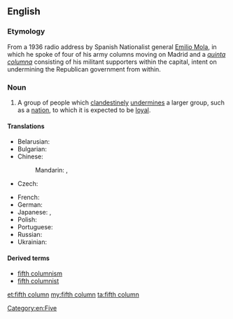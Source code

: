 ==English==
{{wikipedia}}

===Etymology===

From a 1936 radio address by Spanish Nationalist general [[w:Emilio Mola|Emilio Mola]], in which he spoke of four of his army columns moving on Madrid and a ''[[quinta columna]]'' consisting of his militant supporters within the capital, intent on undermining the Republican government from within.

===Noun===
{{en-noun|head=[[fifth]] [[column]]}}

# {{dated}} A group of people which [[clandestine]]ly [[undermine]]s a larger group, such as a [[nation]], to which it is expected to be [[loyal]].

====Translations====
{{trans-top|a group of people which clandestinely undermines a larger group, such as a nation, to which it is expected to be loyal}}
* Belarusian: {{t-|be|пятая калона|f|tr=pjátaja kalóna|sc=Cyrl}}
* Bulgarian: {{t-|bg|пета колона|f|tr=péta kolóna|sc=Cyrl}}
* Chinese:
*: Mandarin: {{t|cmn|第五縱隊|sc=Hani}}, {{t|cmn|第五纵队|tr=dì wǔ zòngduì|sc=Hani}}
* Czech: {{t-|cs|pátá kolona|f}}
{{trans-mid}}
* French: {{t-|fr|cinquième colonne|f}}
* German: {{t-|de|Fünfte Kolonne|f}}
* Japanese: {{t-|ja|第五列|tr=だいごれつ, daigoretsu|sc=Jpan}}, {{t-|ja|第5列|tr=だいごれつ, daigoretsu|alt=第５列|sc=Jpan}}
* Polish: {{t+|pl|piąta kolumna|f}}
* Portuguese: {{t-|pt|quinta coluna|f}}
* Russian: {{t-|ru|пятая колонна|f|tr=pjátaja kolónna|sc=Cyrl}}
* Ukrainian: {{t-|uk|п'ята колона|f|tr=p'játa kolóna|sc=Cyrl}}
{{trans-bottom}}

====Derived terms====
* [[fifth columnism]]
* [[fifth columnist]]

[[Category:en:Five]]

[[et:fifth column]]
[[my:fifth column]]
[[ta:fifth column]]
